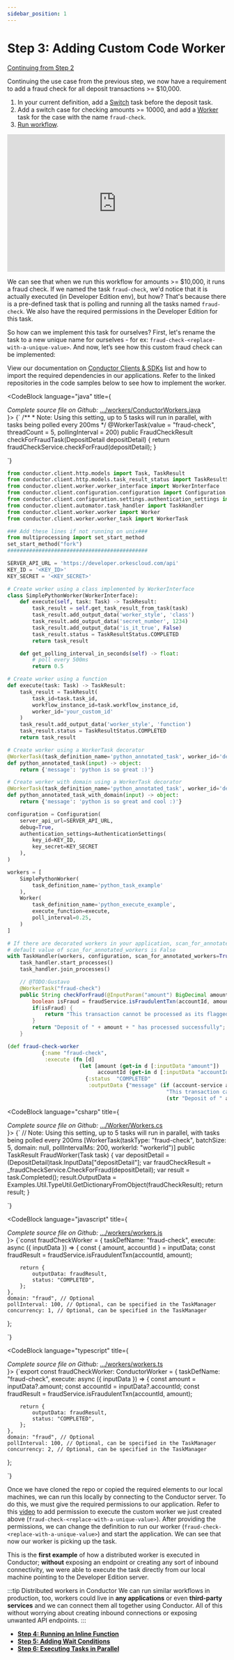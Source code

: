 ```yaml
---
sidebar_position: 1
---
```



# Step 3: Adding Custom Code Worker

[Continuing from Step 2](/getting-started/running-workflows-from-code)

Continuing the use case from the previous step, we now have a requirement to add a fraud check for all deposit transactions >= $10,000.

<Tabs>
<TabItem value="UI" label="UI">

<div className="row">
<div className="col col--4">

1. In your current definition, add a [Switch](/content/reference-docs/operators/switch) task before the deposit task.
2. Add a switch case for checking amounts >= 10000, and add a [Worker](/content/reference-docs/worker-task) task for the case with the name `fraud-check`.
3. [Run workflow](/developer-guides/running-workflows#run-in-ui).

</div>
<div className="col">
<div className="embed-loom-video">
<iframe width="500" height="315" src="https://www.youtube.com/embed/-jx9XuKaL0I?si=1iK2Jb_yRtE_Jvqm" title="YouTube video player" frameborder="0" allow="accelerometer; autoplay; clipboard-write; encrypted-media; gyroscope; picture-in-picture; web-share" allowfullscreen="allowfullscreen"
mozallowfullscreen="mozallowfullscreen"
msallowfullscreen="msallowfullscreen"
oallowfullscreen="oallowfullscreen"
webkitallowfullscreen="webkitallowfullscreen"></iframe></div>
</div>
</div>
</TabItem>
</Tabs>

We can see that when we run this workflow for amounts >= $10,000, it runs a fraud check. If we named the task `fraud-check`, we'd notice that it is actually executed (in Developer Edition env), but how?
That's because there is a pre-defined task that is polling and running all the tasks named `fraud-check`. We also have the required permissions in the Developer Edition for this task.

So how can we implement this task for ourselves? First, let's rename the task to a new unique name for ourselves - for ex: `fraud-check-<replace-with-a-unique-value>`. And now, let’s see how this custom fraud check can be implemented:

View our documentation on [Conductor Clients & SDKs](/content/category/sdks) list and how to import the required dependencies in our applications. Refer to the linked repositories in the code samples below to see how to implement the worker.

<Tabs>
<TabItem value="Java" label="Java">

<CodeBlock language="java" title={ <div ><i>Complete source file on Github:</i> <a href="https://github.com/conductor-sdk/orkes-java-springboot2-example/blob/main/src/main/java/io/orkes/example/banking/workers/ConductorWorkers.java">.../workers/ConductorWorkers.java</a></div>}>
{`
     /**
      * Note: Using this setting, up to 5 tasks will run in parallel, with tasks being polled every 200ms
      */
     @WorkerTask(value = "fraud-check", threadCount = 5, pollingInterval = 200)
     public FraudCheckResult checkForFraudTask(DepositDetail depositDetail) {
        return fraudCheckService.checkForFraud(depositDetail);
    }

`}

</CodeBlock>
</TabItem>
<TabItem value="Python" label="Python">

```python
from conductor.client.http.models import Task, TaskResult
from conductor.client.http.models.task_result_status import TaskResultStatus
from conductor.client.worker.worker_interface import WorkerInterface
from conductor.client.configuration.configuration import Configuration
from conductor.client.configuration.settings.authentication_settings import AuthenticationSettings
from conductor.client.automator.task_handler import TaskHandler
from conductor.client.worker.worker import Worker
from conductor.client.worker.worker_task import WorkerTask

### Add these lines if not running on unix###
from multiprocessing import set_start_method
set_start_method("fork")
#############################################

SERVER_API_URL = 'https://developer.orkescloud.com/api'
KEY_ID = '<KEY_ID>'
KEY_SECRET = '<KEY_SECRET>'

# Create worker using a class implemented by WorkerInterface
class SimplePythonWorker(WorkerInterface):
    def execute(self, task: Task) -> TaskResult:
        task_result = self.get_task_result_from_task(task)
        task_result.add_output_data('worker_style', 'class')
        task_result.add_output_data('secret_number', 1234)
        task_result.add_output_data('is_it_true', False)
        task_result.status = TaskResultStatus.COMPLETED
        return task_result

    def get_polling_interval_in_seconds(self) -> float:
        # poll every 500ms
        return 0.5

# Create worker using a function
def execute(task: Task) -> TaskResult:
    task_result = TaskResult(
        task_id=task.task_id,
        workflow_instance_id=task.workflow_instance_id,
        worker_id='your_custom_id'
    )
    task_result.add_output_data('worker_style', 'function')
    task_result.status = TaskResultStatus.COMPLETED
    return task_result

# Create worker using a WorkerTask decorator
@WorkerTask(task_definition_name='python_annotated_task', worker_id='decorated')
def python_annotated_task(input) -> object:
    return {'message': 'python is so great :)'}

# Create worker with domain using a WorkerTask decorator
@WorkerTask(task_definition_name='python_annotated_task', worker_id='decorated_domain', domain='cool')
def python_annotated_task_with_domain(input) -> object:
    return {'message': 'python is so great and cool :)'}

configuration = Configuration(
    server_api_url=SERVER_API_URL,
    debug=True,
    authentication_settings=AuthenticationSettings(
        key_id=KEY_ID,
        key_secret=KEY_SECRET
    ),
)

workers = [
    SimplePythonWorker(
        task_definition_name='python_task_example'
    ),
    Worker(
        task_definition_name='python_execute_example',
        execute_function=execute,
        poll_interval=0.25,
    )
]

# If there are decorated workers in your application, scan_for_annotated_workers should be set
# default value of scan_for_annotated_workers is False
with TaskHandler(workers, configuration, scan_for_annotated_workers=True) as task_handler:
    task_handler.start_processes()
    task_handler.join_processes()

```

</TabItem>
<TabItem value="Go" label="Go">

```java
    // @TODO:Gustavo
    @WorkerTask("fraud-check")
    public String checkForFraud(@InputParam("amount") BigDecimal amount, @InputParam("accountId") String accountId) {
        boolean isFraud = fraudService.isFraudulentTxn(accountId, amount);
        if(isFraud) {
            return "This transaction cannot be processed as its flagged for review.";
        }
        return "Deposit of " + amount + " has processed successfully";
    }

```

</TabItem>
<TabItem value="Clojure" label="Clojure">

```clojure
(def fraud-check-worker
           {:name "fraud-check",
            :execute (fn [d]
                       (let [amount (get-in d [:inputData "amount"])
                             accountId (get-in d [:inputData "accountId"] )]
                         {:status  "COMPLETED"
                          :outputData {"message" (if (account-service amount accountId)
                                                   "This transaction cannot be processed as its flagged for review."
                                                   (str "Deposit of " amount   " has processed successfully"))}}))})
```

</TabItem>
<TabItem value="CSharp" label="C#">

<CodeBlock language="csharp" title={ <div ><i>Complete source file on Github:</i> <a href="https://github.com/conductor-sdk/csharp-sdk-examples/blob/main/Examples/Worker/Workers.cs">.../Worker/Workers.cs</a></div>}>
{`      // Note: Using this setting, up to 5 tasks will run in parallel, with tasks being polled every 200ms
        [WorkerTask(taskType: "fraud-check", batchSize: 5, domain: null, pollIntervalMs: 200, workerId: "workerId")]
        public TaskResult FraudWorker(Task task)
        {
            var depositDetail = (DepositDetail)task.InputData["depositDetail"];
            var fraudCheckResult = _fraudCheckService.CheckForFraud(depositDetail);
            var result = task.Completed();
            result.OutputData = Examples.Util.TypeUtil.GetDictionaryFromObject(fraudCheckResult);
            return result;
        }

`}

</CodeBlock>

</TabItem>
<TabItem value="JavaScript" label="JavaScript">

<CodeBlock language="javascript" title={ <div ><i>Complete source file on Github:</i> <a href="https://github.com/conductor-sdk/javascript-sdk-examples/blob/main/src/banking/workers/workers.js">.../workers/workers.js</a></div>}>
{`const fraudCheckWorker = {
    taskDefName: "fraud-check",
    execute: async ({ inputData }) => {
        const { amount, accountId } = inputData;
        const fraudResult = fraudService.isFraudulentTxn(accountId, amount);
        
        return {
            outputData: fraudResult,
            status: "COMPLETED",
        };
    },
    domain: "fraud", // Optional
    pollInterval: 100, // Optional, can be specified in the TaskManager
    concurrency: 1, // Optional, can be specified in the TaskManager
};

`}

</CodeBlock>

</TabItem>
<TabItem value="Typescript" labe="typescript">

<CodeBlock language="typescript" title={ <div ><i>Complete source file on Github:</i> <a href="https://github.com/conductor-sdk/typescript-examples/blob/main/src/banking/workers/workers.ts">.../workers/workers.ts</a></div>}>
{`export const fraudCheckWorker: ConductorWorker = {
    taskDefName: "fraud-check",
    execute: async ({ inputData }) => {
        const amount = inputData?.amount;
        const accountId = inputData?.accountId;
        const fraudResult = fraudService.isFraudulentTxn(accountId, amount);

        return {
            outputData: fraudResult,
            status: "COMPLETED",
        };
    },
    domain: "fraud", // Optional
    pollInterval: 100, // Optional, can be specified in the TaskManager
    concurrency: 2, // Optional, can be specified in the TaskManager

};

`}

</CodeBlock>
</TabItem>
</Tabs>

Once we have cloned the repo or copied the required elements to our local machines, we can run this locally by connecting to the Conductor server.
To do this, we must give the required permissions to our application.
Refer to this [video](https://www.youtube.com/watch?v=PY34TcVzof0) to add permission to execute the custom worker we just created above (`fraud-check-<replace-with-a-unique-value>`).
After providing the permissions, we can change the definition to run our worker (`fraud-check-<replace-with-a-unique-value>`) and start the application.
We can see that now our worker is picking up the task.

This is the **first example** of how a distributed worker is executed in Conductor; **without** exposing an endpoint or creating any sort of inbound connectivity, we were able to execute the task directly from our local machine pointing to the Developer Edition server.

:::tip Distributed workers in Conductor
We can run similar workflows in production, too, workers could live in **any applications** or even **third-party services** and we can connect them all together using
Conductor. All of this without worrying about creating inbound connections or exposing unwanted API endpoints.
:::

- **[Step 4: Running an Inline Function](/getting-started/running-an-inline-function)**
- **[Step 5: Adding Wait Conditions](/getting-started/adding-wait-conditions)**
- **[Step 6: Executing Tasks in Parallel](/getting-started/executing-tasks-in-parallel)**
